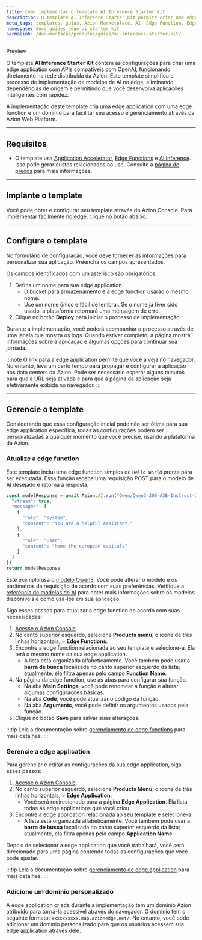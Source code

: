 ```yaml
---
title: Como implementar o template AI Inference Starter Kit
description: O template AI Inference Starter Kit permite criar uma edge application com APIs compatíveis com OpenAI, funcionando diretamente na rede distribuída da Azion. 
meta_tags: templates, guias, Azion Marketplace, AI, Edge Function, Edge Application
namespace: docs_guides_edge_ai_starter_kit
permalink: /documentacao/produtos/guias/ai-inference-starter-kit/
---
```



<Tag severity="info" client:only="vue">
Preview
</Tag>

O template **AI Inference Starter Kit** contém as configurações para criar uma edge application com APIs compatíveis com OpenAI, funcionando diretamente na rede distribuída da Azion. Este template simplifica o processo de implementação de modelos de AI no edge, eliminando dependências de origem e permitindo que você desenvolva aplicações inteligentes com rapidez. 

A implementação deste template cria uma edge application com uma edge function e um domínio para facilitar seu acesso e gerenciamento através da Azion Web Platform.

---

## Requisitos

- O template usa [Application Accelerator](/pt-br/documentacao/produtos/build/edge-application/application-accelerator/), [Edge Functions](/pt-br/documentacao/produtos/build/edge-application/edge-functions/) e [AI Inference](/pt-br/documentacao/produtos/ai/ai-inference/). Isso pode gerar custos relacionados ao uso. Consulte a [página de preços](/pt-br/documentacao/produtos/precos/) para mais informações.

---

## Implante o template

Você pode obter e configurar seu template através do Azion Console. Para implementar facilmente no edge, clique no botão abaixo.

<LinkButton
    label="Implementar"
    link="https://console.azion.com/create/starter-kit-edge-ai"
    icon="ai ai-azion"
    icon-pos="left"
  />

---

## Configure o template

No formulário de configuração, você deve fornecer as informações para personalizar sua aplicação. Preencha os campos apresentados. 

Os campos identificados com um asterisco são obrigatórios.

1. Defina um nome para sua edge application.
    - O bucket para armazenamento e a edge function usarão o mesmo nome.
    - Use um nome único e fácil de lembrar. Se o nome já tiver sido usado, a plataforma retornará uma mensagem de erro.
2. Clique no botão **Deploy** para iniciar o processo de implementação.

Durante a implementação, você poderá acompanhar o processo através de uma janela que mostra os logs. Quando estiver completo, a página mostra informações sobre a aplicação e algumas opções para continuar sua jornada.

:::note
O link para a edge application permite que você a veja no navegador. No entanto, leva um certo tempo para propagar e configurar a aplicação nos data centers da Azion. Pode ser necessário esperar alguns minutos para que a URL seja ativada e para que a página da aplicação seja efetivamente exibida no navegador.
:::

---

## Gerencie o template

Considerando que essa configuração inicial pode não ser ótima para sua edge application específica, todas as configurações podem ser personalizadas a qualquer momento que você precise, usando a plataforma da Azion.

### Atualize a edge function

Este template inclui uma edge function simples de `Hello World` pronta para ser executada. Essa função recebe uma requisição POST para o modelo de AI desejado e retorna a resposta.

```ts
const modelResponse = await Azion.AI.run("Qwen/Qwen3-30B-A3B-Instruct-2507-FP8", {
  "stream": true,
  "messages": [
    {
      "role": "system",
      "content": "You are a helpful assistant."
    },
    {
      "role": "user",
      "content": "Name the european capitals"
    }
  ]
})
return modelResponse
```

Este exemplo usa o [modelo Qwen3](/pt-br/documentacao/produtos/ai/ai-inference/modelos/qwen3-30ba3b/). Você pode alterar o modelo e os parâmetros da requisição de acordo com suas preferências. Verifique a [referência de modelos de AI](/pt-br/documentacao/produtos/ai/ai-inference/modelos/) para obter mais informações sobre os modelos disponíveis e como usá-los em sua aplicação.

Siga esses passos para atualizar a edge function de acordo com suas necessidades:

1. [Acesse o Azion Console](https://console.azion.com).
2. No canto superior esquerdo, selecione **Products menu**, o ícone de três linhas horizontais, > **Edge Functions**.
3. Encontre a edge function relacionada ao seu template e selecione-a. Ela terá o mesmo nome da sua edge application.
    - A lista está organizada alfabeticamente. Você também pode usar a **barra de busca** localizada no canto superior esquerdo da lista; atualmente, ela filtra apenas pelo campo **Function Name**.
4. Na página da edge function, use as abas para configurar sua função.
    - Na aba **Main Settings**, você pode renomear a função e alterar algumas configurações básicas.
    - Na aba **Code**, você pode atualizar o código da função.
    - Na aba **Arguments**, você pode definir os argumentos usados pela função.
5. Clique no botão **Save** para salvar suas alterações.

:::tip
Leia a documentação sobre [gerenciamento de edge functions](/pt-br/documentacao/produtos/build/edge-application/edge-functions/) para mais detalhes.
:::

### Gerencie a edge application

Para gerenciar e editar as configurações da sua edge application, siga esses passos:

1. [Acesse o Azion Console](https://console.azion.com).
2. No canto superior esquerdo, selecione **Products Menu**, o ícone de três linhas horizontais, > **Edge Application**.
   - Você será redirecionado para a página **Edge Application**. Ela lista todas as edge applications que você criou.
3. Encontre a edge application relacionada ao seu template e selecione-a.
   - A lista está organizada alfabeticamente. Você também pode usar a **barra de busca** localizada no canto superior esquerdo da lista; atualmente, ela filtra apenas pelo campo **Application Name**.

Depois de selecionar a edge application que você trabalhará, você será direcionado para uma página contendo todas as configurações que você pode ajustar.

:::tip
Leia a documentação sobre [gerenciamento de edge application](/pt-br/documentacao/produtos/build/edge-application/primeiros-passos/) para mais detalhes.
:::

### Adicione um domínio personalizado

A edge application criada durante a implementação tem um domínio Azion atribuído para torná-la acessível através do navegador. O domínio tem o seguinte formato: `xxxxxxxxxx.map.azionedge.net/`. No entanto, você pode adicionar um domínio personalizado para que os usuários acessem sua edge application através dele.


<LinkButton link="/pt-br/documentacao/produtos/guias/configurar-dominio/" label="Ir para o guia de configuração de domínio" severity="secondary" />